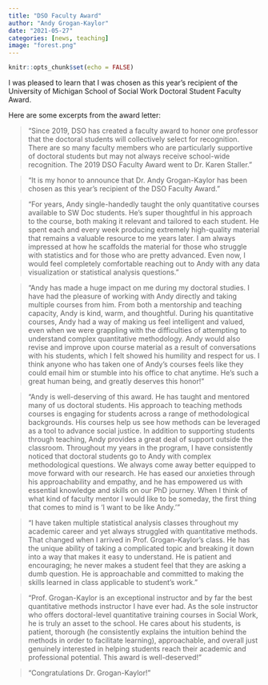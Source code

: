 ```yaml
---
title: "DSO Faculty Award"
author: "Andy Grogan-Kaylor"
date: "2021-05-27"
categories: [news, teaching]
image: "forest.png"
---
```


```r

knitr::opts_chunk$set(echo = FALSE)

```

I was pleased to learn that I was chosen as this year's recipient of the University of Michigan School of Social Work Doctoral Student Faculty Award. 

Here are some excerpts from the award letter: 

> "Since 2019, DSO has created a faculty award to honor one professor that the doctoral students will collectively select for recognition. There are so many faculty members who are particularly supportive of doctoral students but may not always receive school-wide recognition. The 2019 DSO Faculty Award went to Dr. Karen Staller. "

> "It is my honor to announce that Dr. Andy Grogan-Kaylor has been chosen as this year’s recipient of the DSO Faculty Award." 

> "For years, Andy single-handedly taught the only quantitative courses available to SW Doc students. He's super thoughtful in his approach to the course, both making it relevant and tailored to each student. He spent each and every week producing extremely high-quality material that remains a valuable resource to me years later. I am always impressed at how he scaffolds the material for those who struggle with statistics and for those who are pretty advanced. Even now, I would feel completely comfortable reaching out to Andy with any data visualization or statistical analysis questions."

> "Andy has made a huge impact on me during my doctoral studies. I have had the pleasure of working with Andy directly and taking multiple courses from him. From both a mentorship and teaching capacity, Andy is kind, warm, and thoughtful. During his quantitative courses, Andy had a way of making us feel intelligent and valued, even when we were grappling with the difficulties of attempting to understand complex quantitative methodology. Andy would also revise and improve upon course material as a result of conversations with his students, which I felt showed his humility and respect for us. I think anyone who has taken one of Andy’s courses feels like they could email him or stumble into his office to chat anytime. He’s such a great human being, and greatly deserves this honor!"

> "Andy is well-deserving of this award. He has taught and mentored many of us doctoral students. His approach to teaching methods courses is engaging for students across a range of methodological backgrounds. His courses help us see how methods can be leveraged as a tool to advance social justice. In addition to supporting students through teaching, Andy provides a great deal of support outside the classroom. Throughout my years in the program, I have consistently noticed that doctoral students go to Andy with complex methodological questions. We always come away better equipped to move forward with our research. He has eased our anxieties through his approachability and empathy, and he has empowered us with essential knowledge and skills on our PhD journey. When I think of what kind of faculty mentor I would like to be someday, the first thing that comes to mind is 'I want to be like Andy.'"

> "I have taken multiple statistical analysis classes throughout my academic career and yet always struggled with quantitative methods. That changed when I arrived in Prof. Grogan-Kaylor’s class. He has the unique ability of taking a complicated topic and breaking it down into a way that makes it easy to understand. He is patient and encouraging; he never makes a student feel that they are asking a dumb question. He is approachable and committed to making the skills learned in class applicable to student’s work." 

> "Prof. Grogan-Kaylor is an exceptional instructor and by far the best quantitative methods instructor I have ever had.  As the sole instructor who offers doctoral-level quantitative training courses in Social Work, he is truly an asset to the school. He cares about his students, is patient, thorough (he consistently explains the intuition behind the methods in order to facilitate learning), approachable, and overall just genuinely interested in helping students reach their academic and professional potential. This award is well-deserved! "

> "Congratulations Dr. Grogan-Kaylor!" 